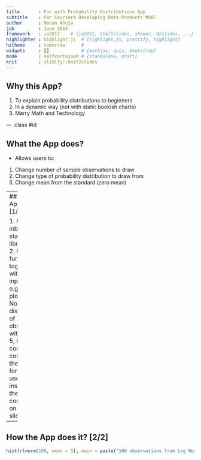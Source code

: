 ```yaml
---
title       : Fun with Probability Distributions App
subtitle    : For Coursera Developing Data Products MOOC
author      : Manan Ahuja
job         : June 2014
framework   : io2012    # {io2012, html5slides, shower, dzslides, ...}
highlighter : highlight.js  # {highlight.js, prettify, highlight}
hitheme     : tomorrow      # 
widgets     : []            # {mathjax, quiz, bootstrap}
mode        : selfcontained # {standalone, draft}
knit        : slidify::knit2slides
---
```


## Why this App?

1. To explain probability distributions to beginners
2. In a dynamic way (not with static bookish charts)
3. Marry Math and Technology

--- .class #id 

## What the App does?

* Allows users to:
1. Change number of sample observations to draw
2. Change type of probability distribution to draw from
3. Change mean from the standard (zero mean)

---
## How the App does it? [1/2]

1. Uses inbuilt statistical libraries in R
2. Uses plot function together with user's inputs
* e.g. for plotting Log Normal distribution of 100 observations with mean = 5, it runs the code (of course using the inputs in forms of user inputs instead of the hard code shown on next slide):


---
## How the App does it? [2/2]

```r

hist(rlnorm(100, mean = 5), main = paste("100 observations from Log Normal distribution with mean 5"))

```





